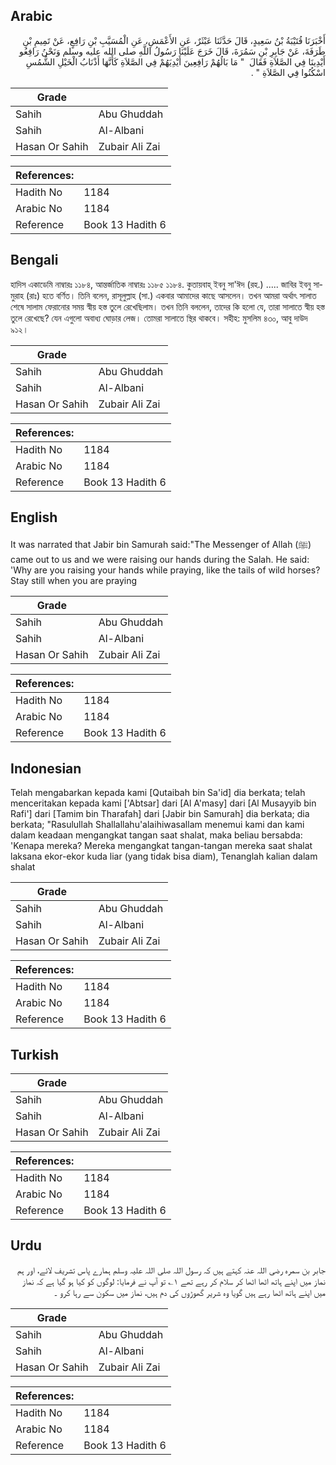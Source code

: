 ## Arabic


<div dir="rtl" lang="ar" style={{fontSize:'larger',backgroundColor:'#f8f9fa',padding:20}}>
أَخْبَرَنَا قُتَيْبَةُ بْنُ سَعِيدٍ، قَالَ حَدَّثَنَا عَبْثَرٌ، عَنِ الأَعْمَشِ، عَنِ الْمُسَيَّبِ بْنِ رَافِعٍ، عَنْ تَمِيمِ بْنِ طَرَفَةَ، عَنْ جَابِرِ بْنِ سَمُرَةَ، قَالَ خَرَجَ عَلَيْنَا رَسُولُ اللَّهِ صلى الله عليه وسلم وَنَحْنُ رَافِعُو أَيْدِينَا فِي الصَّلاَةِ فَقَالَ ‏ "‏ مَا بَالُهُمْ رَافِعِينَ أَيْدِيَهُمْ فِي الصَّلاَةِ كَأَنَّهَا أَذْنَابُ الْخَيْلِ الشُّمُسِ اسْكُنُوا فِي الصَّلاَةِ ‏"‏ ‏.‏
</div>
<div style={{backgroundColor:'#f8f9fa',padding:20, marginBottom: 10}}><table> <thead> <tr> <th>Grade</th> <th></th> </tr> </thead> <tbody> <tr><td>Sahih</td><td>Abu Ghuddah</td></tr><tr><td>Sahih</td><td>Al-Albani</td></tr><tr><td>Hasan Or Sahih</td><td>Zubair Ali Zai</td></tr></tbody></table><table> <thead> <tr> <th>References:</th> <th></th> </tr> </thead> <tbody><tr><td>Hadith No</td><td>1184</td></tr><tr><td>Arabic No</td><td>1184</td></tr><tr><td>Reference</td><td>Book 13 Hadith 6</td></tr></tbody></table></div>

## Bengali


<div dir="ltr" lang="bn" style={{fontSize:'larger',backgroundColor:'#f8f9fa',padding:20}}>
হাদিস একাডেমি নাম্বারঃ ১১৮৪, আন্তর্জাতিক নাম্বারঃ ১১৮৫ ১১৮৪. কুতায়বাহ্ ইবনু সা'ঈদ (রহ.) ..... জাবির ইবনু সামুরাহ (রাঃ) হতে বর্ণিত। তিনি বলেন, রাসূলুল্লাহ (সা.) একবার আমাদের কাছে আসলেন। তখন আমরা অর্থাৎ সালাত শেষে সালাম ফেরানোর সময় স্বীয় হস্ত তুলে রেখেছিলাম। তখন তিনি বললেন, তাদের কি হলো যে, তারা সালাতে স্বীয় হস্ত তুলে রেখেছে? যেন এগুলো অবাধ্য ঘোড়ার লেজ। তোমরা সালাতে স্থির থাকবে। সহীহ: মুসলিম ৪৩০, আবু দাউদ ৯১২।
</div>
<div style={{backgroundColor:'#f8f9fa',padding:20, marginBottom: 10}}><table> <thead> <tr> <th>Grade</th> <th></th> </tr> </thead> <tbody> <tr><td>Sahih</td><td>Abu Ghuddah</td></tr><tr><td>Sahih</td><td>Al-Albani</td></tr><tr><td>Hasan Or Sahih</td><td>Zubair Ali Zai</td></tr></tbody></table><table> <thead> <tr> <th>References:</th> <th></th> </tr> </thead> <tbody><tr><td>Hadith No</td><td>1184</td></tr><tr><td>Arabic No</td><td>1184</td></tr><tr><td>Reference</td><td>Book 13 Hadith 6</td></tr></tbody></table></div>

## English


<div dir="ltr" lang="en" style={{fontSize:'larger',backgroundColor:'#f8f9fa',padding:20}}>
It was narrated that Jabir bin Samurah said:"The Messenger of Allah (ﷺ) came out to us and we were raising our hands during the Salah. He said: 'Why are you raising your hands while praying, like the tails of wild horses? Stay still when you are praying
</div>
<div style={{backgroundColor:'#f8f9fa',padding:20, marginBottom: 10}}><table> <thead> <tr> <th>Grade</th> <th></th> </tr> </thead> <tbody> <tr><td>Sahih</td><td>Abu Ghuddah</td></tr><tr><td>Sahih</td><td>Al-Albani</td></tr><tr><td>Hasan Or Sahih</td><td>Zubair Ali Zai</td></tr></tbody></table><table> <thead> <tr> <th>References:</th> <th></th> </tr> </thead> <tbody><tr><td>Hadith No</td><td>1184</td></tr><tr><td>Arabic No</td><td>1184</td></tr><tr><td>Reference</td><td>Book 13 Hadith 6</td></tr></tbody></table></div>

## Indonesian


<div dir="ltr" lang="id" style={{fontSize:'larger',backgroundColor:'#f8f9fa',padding:20}}>
Telah mengabarkan kepada kami [Qutaibah bin Sa'id] dia berkata; telah menceritakan kepada kami ['Abtsar] dari [Al A'masy] dari [Al Musayyib bin Rafi'] dari [Tamim bin Tharafah] dari [Jabir bin Samurah] dia berkata; dia berkata; "Rasulullah Shallallahu'alaihiwasallam menemui kami dan kami dalam keadaan mengangkat tangan saat shalat, maka beliau bersabda: 'Kenapa mereka? Mereka mengangkat tangan-tangan mereka saat shalat laksana ekor-ekor kuda liar (yang tidak bisa diam), Tenanglah kalian dalam shalat
</div>
<div style={{backgroundColor:'#f8f9fa',padding:20, marginBottom: 10}}><table> <thead> <tr> <th>Grade</th> <th></th> </tr> </thead> <tbody> <tr><td>Sahih</td><td>Abu Ghuddah</td></tr><tr><td>Sahih</td><td>Al-Albani</td></tr><tr><td>Hasan Or Sahih</td><td>Zubair Ali Zai</td></tr></tbody></table><table> <thead> <tr> <th>References:</th> <th></th> </tr> </thead> <tbody><tr><td>Hadith No</td><td>1184</td></tr><tr><td>Arabic No</td><td>1184</td></tr><tr><td>Reference</td><td>Book 13 Hadith 6</td></tr></tbody></table></div>

## Turkish


<div dir="ltr" lang="tr" style={{fontSize:'larger',backgroundColor:'#f8f9fa',padding:20}}>

</div>
<div style={{backgroundColor:'#f8f9fa',padding:20, marginBottom: 10}}><table> <thead> <tr> <th>Grade</th> <th></th> </tr> </thead> <tbody> <tr><td>Sahih</td><td>Abu Ghuddah</td></tr><tr><td>Sahih</td><td>Al-Albani</td></tr><tr><td>Hasan Or Sahih</td><td>Zubair Ali Zai</td></tr></tbody></table><table> <thead> <tr> <th>References:</th> <th></th> </tr> </thead> <tbody><tr><td>Hadith No</td><td>1184</td></tr><tr><td>Arabic No</td><td>1184</td></tr><tr><td>Reference</td><td>Book 13 Hadith 6</td></tr></tbody></table></div>

## Urdu


<div dir="rtl" lang="ur" style={{fontSize:'larger',backgroundColor:'#f8f9fa',padding:20}}>
جابر بن سمرہ رضی اللہ عنہ کہتے ہیں کہ رسول اللہ صلی اللہ علیہ وسلم ہمارے پاس تشریف لائے، اور ہم نماز میں اپنے ہاتھ اٹھا اٹھا کر سلام کر رہے تھے ۱؎ تو آپ نے فرمایا: لوگوں کو کیا ہو گیا ہے کہ نماز میں اپنے ہاتھ اٹھا رہے ہیں گویا وہ شریر گھوڑوں کی دم ہیں، نماز میں سکون سے رہا کرو ۔
</div>
<div style={{backgroundColor:'#f8f9fa',padding:20, marginBottom: 10}}><table> <thead> <tr> <th>Grade</th> <th></th> </tr> </thead> <tbody> <tr><td>Sahih</td><td>Abu Ghuddah</td></tr><tr><td>Sahih</td><td>Al-Albani</td></tr><tr><td>Hasan Or Sahih</td><td>Zubair Ali Zai</td></tr></tbody></table><table> <thead> <tr> <th>References:</th> <th></th> </tr> </thead> <tbody><tr><td>Hadith No</td><td>1184</td></tr><tr><td>Arabic No</td><td>1184</td></tr><tr><td>Reference</td><td>Book 13 Hadith 6</td></tr></tbody></table></div>